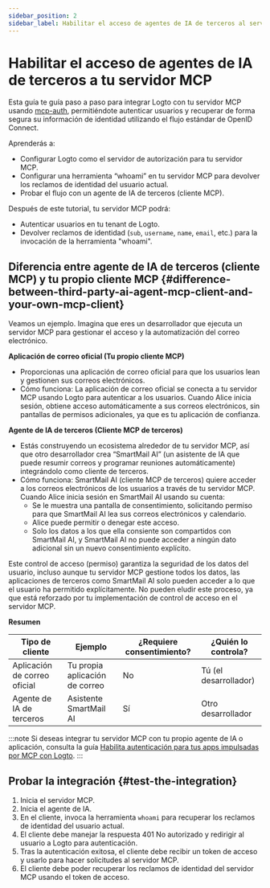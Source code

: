 ```yaml
---
sidebar_position: 2
sidebar_label: Habilitar el acceso de agentes de IA de terceros al servidor MCP
---
```



# Habilitar el acceso de agentes de IA de terceros a tu servidor MCP

Esta guía te guía paso a paso para integrar Logto con tu servidor MCP usando [mcp-auth](https://mcp-auth.dev), permitiéndote autenticar usuarios y recuperar de forma segura su información de identidad utilizando el flujo estándar de OpenID Connect.

Aprenderás a:

- Configurar Logto como el servidor de autorización para tu servidor MCP.
- Configurar una herramienta “whoami” en tu servidor MCP para devolver los reclamos de identidad del usuario actual.
- Probar el flujo con un agente de IA de terceros (cliente MCP).

Después de este tutorial, tu servidor MCP podrá:

- Autenticar usuarios en tu tenant de Logto.
- Devolver reclamos de identidad (`sub`, `username`, `name`, `email`, etc.) para la invocación de la herramienta "whoami".

## Diferencia entre agente de IA de terceros (cliente MCP) y tu propio cliente MCP \{#difference-between-third-party-ai-agent-mcp-client-and-your-own-mcp-client}

Veamos un ejemplo. Imagina que eres un desarrollador que ejecuta un servidor MCP para gestionar el acceso y la automatización del correo electrónico.

**Aplicación de correo oficial (Tu propio cliente MCP)**

- Proporcionas una aplicación de correo oficial para que los usuarios lean y gestionen sus correos electrónicos.
- Cómo funciona: La aplicación de correo oficial se conecta a tu servidor MCP usando Logto para autenticar a los usuarios. Cuando Alice inicia sesión, obtiene acceso automáticamente a sus correos electrónicos, sin pantallas de permisos adicionales, ya que es tu aplicación de confianza.

**Agente de IA de terceros (Cliente MCP de terceros)**

- Estás construyendo un ecosistema alrededor de tu servidor MCP, así que otro desarrollador crea “SmartMail AI” (un asistente de IA que puede resumir correos y programar reuniones automáticamente) integrándolo como cliente de terceros.
- Cómo funciona: SmartMail AI (cliente MCP de terceros) quiere acceder a los correos electrónicos de los usuarios a través de tu servidor MCP. Cuando Alice inicia sesión en SmartMail AI usando su cuenta:
  - Se le muestra una pantalla de consentimiento, solicitando permiso para que SmartMail AI lea sus correos electrónicos y calendario.
  - Alice puede permitir o denegar este acceso.
  - Solo los datos a los que ella consiente son compartidos con SmartMail AI, y SmartMail AI no puede acceder a ningún dato adicional sin un nuevo consentimiento explícito.

Este control de acceso (permiso) garantiza la seguridad de los datos del usuario, incluso aunque tu servidor MCP gestione todos los datos, las aplicaciones de terceros como SmartMail AI solo pueden acceder a lo que el usuario ha permitido explícitamente. No pueden eludir este proceso, ya que está reforzado por tu implementación de control de acceso en el servidor MCP.

**Resumen**

| Tipo de cliente              | Ejemplo                        | ¿Requiere consentimiento? | ¿Quién lo controla?   |
| ---------------------------- | ------------------------------ | ------------------------- | --------------------- |
| Aplicación de correo oficial | Tu propia aplicación de correo | No                        | Tú (el desarrollador) |
| Agente de IA de terceros     | Asistente SmartMail AI         | Sí                        | Otro desarrollador    |

:::note
Si deseas integrar tu servidor MCP con tu propio agente de IA o aplicación, consulta la guía [Habilita autenticación para tus apps impulsadas por MCP con Logto](./mcp-server-add-auth).
:::

<Prerequisites isThirdParty />

<ConfigureThirdPartyAiAgent serviceName="servidor MCP" />

<SetUpServer />

## Probar la integración \{#test-the-integration}

1. Inicia el servidor MCP.
2. Inicia el agente de IA.
3. En el cliente, invoca la herramienta `whoami` para recuperar los reclamos de identidad del usuario actual.
4. El cliente debe manejar la respuesta 401 No autorizado y redirigir al usuario a Logto para autenticación.
5. Tras la autenticación exitosa, el cliente debe recibir un token de acceso y usarlo para hacer solicitudes al servidor MCP.
6. El cliente debe poder recuperar los reclamos de identidad del servidor MCP usando el token de acceso.

<SampleCode />
